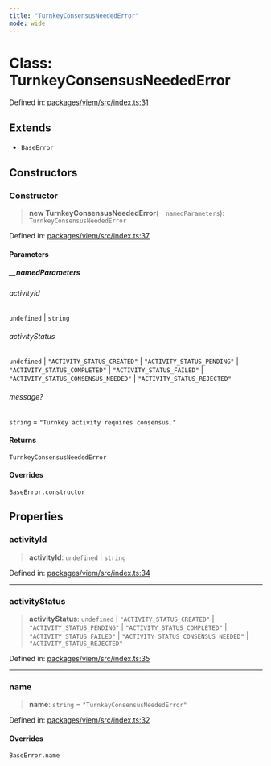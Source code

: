 ```yaml
---
title: "TurnkeyConsensusNeededError"
mode: wide
---
```

  
# Class: TurnkeyConsensusNeededError

Defined in: [packages/viem/src/index.ts:31](https://github.com/tkhq/sdk/blob/ee72856c3f450731d7501ab05001215768b71500/packages/viem/src/index.ts#L31)

## Extends

- `BaseError`

## Constructors

### Constructor

> **new TurnkeyConsensusNeededError**(`__namedParameters`): `TurnkeyConsensusNeededError`

Defined in: [packages/viem/src/index.ts:37](https://github.com/tkhq/sdk/blob/ee72856c3f450731d7501ab05001215768b71500/packages/viem/src/index.ts#L37)

#### Parameters

##### \_\_namedParameters

###### activityId

`undefined` \| `string`

###### activityStatus

`undefined` \| `"ACTIVITY_STATUS_CREATED"` \| `"ACTIVITY_STATUS_PENDING"` \| `"ACTIVITY_STATUS_COMPLETED"` \| `"ACTIVITY_STATUS_FAILED"` \| `"ACTIVITY_STATUS_CONSENSUS_NEEDED"` \| `"ACTIVITY_STATUS_REJECTED"`

###### message?

`string` = `"Turnkey activity requires consensus."`

#### Returns

`TurnkeyConsensusNeededError`

#### Overrides

`BaseError.constructor`

## Properties

### activityId

> **activityId**: `undefined` \| `string`

Defined in: [packages/viem/src/index.ts:34](https://github.com/tkhq/sdk/blob/ee72856c3f450731d7501ab05001215768b71500/packages/viem/src/index.ts#L34)

***

### activityStatus

> **activityStatus**: `undefined` \| `"ACTIVITY_STATUS_CREATED"` \| `"ACTIVITY_STATUS_PENDING"` \| `"ACTIVITY_STATUS_COMPLETED"` \| `"ACTIVITY_STATUS_FAILED"` \| `"ACTIVITY_STATUS_CONSENSUS_NEEDED"` \| `"ACTIVITY_STATUS_REJECTED"`

Defined in: [packages/viem/src/index.ts:35](https://github.com/tkhq/sdk/blob/ee72856c3f450731d7501ab05001215768b71500/packages/viem/src/index.ts#L35)

***

### name

> **name**: `string` = `"TurnkeyConsensusNeededError"`

Defined in: [packages/viem/src/index.ts:32](https://github.com/tkhq/sdk/blob/ee72856c3f450731d7501ab05001215768b71500/packages/viem/src/index.ts#L32)

#### Overrides

`BaseError.name`
